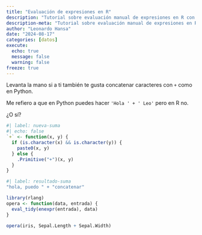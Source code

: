 ```yaml
---
title: "Evaluación de expresiones en R"
description: "Tutorial sobre evaluación manual de expresiones en R con rlang"
description-meta: "Tutorial sobre evaluación manual de expresiones en R con rlang"
author: "Leonardo Hansa"
date: "2024-08-17"
categories: [datos]
execute: 
  echo: true
  message: false
  warning: false
freeze: true
---
```


Levanta la mano si a ti también te gusta concatenar caracteres con `+` como en Python. 

Me refiero a que en Python puedes hacer `'Hola ' + ' Leo'` pero en R no. 

¿O sí?

```r
#| label: nueva-suma
#| echo: false
`+` <- function(x, y) {
  if (is.character(x) && is.character(y)) {
    paste0(x, y)
  } else {
    .Primitive("+")(x, y)
  }
}
```

```r
#| label: resultado-suma
"hola, puedo " + "concatenar"
```

```r
library(rlang)
opera <- function(data, entrada) {
  eval_tidy(enexpr(entrada), data)
}

opera(iris, Sepal.Length + Sepal.Width)

```

